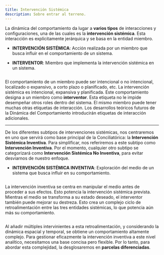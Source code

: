 ```yaml
---
title: Intervención Sistémica
description: Sobre entrar al terreno.
---
```


La dinámica del comportamiento da lugar a **varios tipos** de interacciones y configuraciones, una de las cuales es la **intervención sistémica**. Esta interacción es explícitamente jerárquica y se basa en la entidad miembro.

- **INTERVENCIÓN SISTÉMICA**: Acción realizada por un miembro que busca influir en el comportamiento de un sistema.

- **INTERVENTOR**: Miembro que implementa la intervención sistémica en un sistema.

<Image
  src="/images/intervencion-sistemica.svg"
  alt=""
  width={300}
  height={90}
  className="w-full"
/>

El comportamiento de un miembro puede ser intencional o no intencional, localizado o expansivo, a corto plazo o planificado, etc. La intervención sistémica es intencional, expansiva y planificada. Este comportamiento designa a un miembro como **interventor**. Esta etiqueta no le impide desempeñar otros roles dentro del sistema. El mismo miembro puede tener muchas otras etiquetas de interacción. Los desarrollos teóricos futuros de la Dinámica del Comportamiento introducirán etiquetas de interacción adicionales.

---

De los diferentes subtipos de intervenciones sistémicas, nos centraremos en uno que servirá como base principal de la Conciliatórica: la **Intervención Sistémica Inventiva**. Para simplificar, nos referiremos a este subtipo como **Intervención Inventiva**. Por el momento, cualquier otro subtipo se categorizará como **Intervención Sistémica No Inventiva**, para evitar desviarnos de nuestro enfoque.

- **INTERVENCIÓN SISTÉMICA INVENTIVA**: Exploración del medio de un sistema que busca influir en su comportamiento.

<Image
  src="/images/intervencion-sistemica2.svg"
  alt=""
  width={300}
  height={100}
  className="w-full"
/>

La intervención inventiva se centra en manipular el medio antes de proceder a sus efectos. Esto potencia la intervención sistémica prevista. Mientras el medio se transforma a su estado deseado, el interventor también puede mejorar su destreza. Esto crea un complejo ciclo de retroalimentación entre las tres entidades sistémicas, lo que potencia aún más su comportamiento.

<Image
  src="/images/intervencion-sistemica-inventiva2.svg"
  alt=""
  width={216}
  height={150}
  className="w-full"
/>

Al añadir múltiples intervinientes a esta retroalimentación, y considerando la dinámica espacial y temporal, se obtiene un comportamiento altamente complejo. Para gestionar eficazmente la intervención inventiva a este nivel analítico, necesitamos una base concisa pero flexible. Por lo tanto, para abordar esta complejidad, la desglosaremos en **parcelas diferenciadas**.

